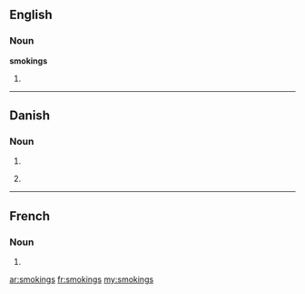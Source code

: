 ==English==

===Noun===
'''smokings'''

# {{plural of|[[smoking]]}}

----

==Danish==

===Noun===
{{infl|da|noun form|g=c}}

# {{form of|genitive singular indefinite|smoking|lang=da}}
# {{qualifier|unofficial}} {{form of|plural indefinite|smoking|lang=Danish}}

----

==French==

===Noun===
{{infl|fr|plural}} {{m|p}}

# {{plural of|smoking|lang=French}}

[[ar:smokings]]
[[fr:smokings]]
[[my:smokings]]